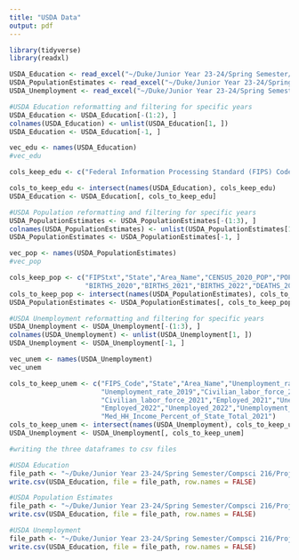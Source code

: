---
title: "USDA Data"
output: pdf
---

```{r libraries_datasets}

library(tidyverse)
library(readxl)

USDA_Education <- read_excel("~/Duke/Junior Year 23-24/Spring Semester/Compsci 216/Project/Raw Data/USDA_Education.xlsx")
USDA_PopulationEstimates <- read_excel("~/Duke/Junior Year 23-24/Spring Semester/Compsci 216/Project/Raw Data/USDA_PopulationEstimates.xlsx")
USDA_Unemployment <- read_excel("~/Duke/Junior Year 23-24/Spring Semester/Compsci 216/Project/Raw Data/USDA_Unemployment_Table.xlsx")

```

```{r narrowing_data}

#USDA Education reformatting and filtering for specific years
USDA_Education <- USDA_Education[-(1:2), ]
colnames(USDA_Education) <- unlist(USDA_Education[1, ]) 
USDA_Education <- USDA_Education[-1, ]  

vec_edu <- names(USDA_Education)
#vec_edu

cols_keep_edu <- c("Federal Information Processing Standard (FIPS) Code","State","Area name","Less than a high school diploma, 2017-21","High school diploma only, 2017-21", "Some college or associate's degree, 2017-21", "Bachelor's degree or higher, 2017-21", "Percent of adults with less than a high school diploma, 2017-21", "Percent of adults with a high school diploma only, 2017-21", "Percent of adults completing some college or associate's degree, 2017-21","Percent of adults with a bachelor's degree or higher, 2017-21")

cols_to_keep_edu <- intersect(names(USDA_Education), cols_keep_edu)
USDA_Education <- USDA_Education[, cols_to_keep_edu]

#USDA Population reformatting and filtering for specific years
USDA_PopulationEstimates <- USDA_PopulationEstimates[-(1:3), ]
colnames(USDA_PopulationEstimates) <- unlist(USDA_PopulationEstimates[1, ]) 
USDA_PopulationEstimates <- USDA_PopulationEstimates[-1, ] 

vec_pop <- names(USDA_PopulationEstimates)
#vec_pop

cols_keep_pop <- c("FIPStxt","State","Area_Name","CENSUS_2020_POP","POP_ESTIMATE_2020","POP_ESTIMATE_2021","POP_ESTIMATE_2022",
                   "BIRTHS_2020","BIRTHS_2021","BIRTHS_2022","DEATHS_2020","DEATHS_2021","DEATHS_2022")
cols_to_keep_pop <- intersect(names(USDA_PopulationEstimates), cols_to_keep_pop)
USDA_PopulationEstimates <- USDA_PopulationEstimates[, cols_to_keep_pop]

#USDA Unemployment reformatting and filtering for specific years
USDA_Unemployment <- USDA_Unemployment[-(1:3), ]
colnames(USDA_Unemployment) <- unlist(USDA_Unemployment[1, ]) 
USDA_Unemployment <- USDA_Unemployment[-1, ] 

vec_unem <- names(USDA_Unemployment)
vec_unem

cols_to_keep_unem <- c("FIPS_Code","State","Area_Name","Unemployment_rate_2018","Civilian_labor_force_2019","Employed_2019","Unemployed_2019",
                       "Unemployment_rate_2019","Civilian_labor_force_2020","Employed_2020","Unemployed_2020","Unemployment_rate_2020",
                       "Civilian_labor_force_2021","Employed_2021","Unemployed_2021","Unemployment_rate_2021","Civilian_labor_force_2022",
                       "Employed_2022","Unemployed_2022","Unemployment_rate_2022","Median_Household_Income_2021",
                       "Med_HH_Income_Percent_of_State_Total_2021")
cols_to_keep_unem <- intersect(names(USDA_Unemployment), cols_to_keep_unem)
USDA_Unemployment <- USDA_Unemployment[, cols_to_keep_unem]

```

```{r csv_write}

#writing the three dataframes to csv files

#USDA Education
file_path <- "~/Duke/Junior Year 23-24/Spring Semester/Compsci 216/Project/Cleaned Data/USDA_Education.csv"
write.csv(USDA_Education, file = file_path, row.names = FALSE)

#USDA Population Estimates
file_path <- "~/Duke/Junior Year 23-24/Spring Semester/Compsci 216/Project/Cleaned Data/USDA_PopulationEstimates.csv"
write.csv(USDA_Education, file = file_path, row.names = FALSE)

#USDA Unemployment
file_path <- "~/Duke/Junior Year 23-24/Spring Semester/Compsci 216/Project/Cleaned Data/USDA_Unemployment.csv"
write.csv(USDA_Education, file = file_path, row.names = FALSE)

```





